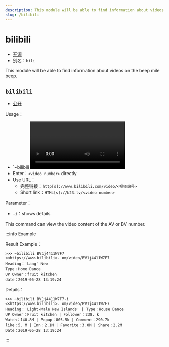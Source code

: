 ```yaml
---
description: This module will be able to find information about videos on the beep-mile video site
slug: /bilibili
---
```


# bilibili

-   [开源](/docs/help/faq#为什么有些模块没有开源)
-   别名：`bili`

This module will be able to find information about videos on the beep mile beep.

## `bilibili`

-   [公开](permissions)

Usage：

-   \`~bilibili <video number> [-i]
-   Enter：`<video number>` directly
-   Use URL：
    -   完整链接：`http[s]://www.bilibili.com/video/<视频编号>`
    -   Short link：`HTML[s]://b23.tv/<video number>`

Parameter：

-   `-i`：shows details

This command can view the video content of the AV or BV number.

:::info Example

Result Example：

```
>>> ~bilibili BV1j4411W7F7
<<https://www.bilibili>. om/video/BV1j4411W7F7
Heading：'Lang' New
Type：Home Dance
UP Owner：fruit kitchen
date：2019-05-28 13:19:24
```

Details：

```
>>> ~bilibili BV1j4411W7F7-i
<<https://www.bilibili>. om/video/BV1j4411W7F7
Heading：'Light-Male New Islands' | Type：House Dance
UP Owner：Fruit kitchen | Follower：238. k
Watch：140.8M | Popup：805.5k | Comment：290.7k
like：5. M | Inn：2.1M | Favorite：3.0M | Share：2.2M
Date：2019-05-28 13:19:24
```

:::
